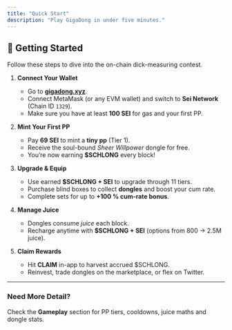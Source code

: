 ```yaml
---
title: "Quick Start"
description: "Play GigaDong in under five minutes."
---
```


## 🚀 Getting Started

Follow these steps to dive into the on-chain dick-measuring contest.

1. **Connect Your Wallet**
   - Go to **[gigadong.xyz](https://gigadong.xyz)**.
   - Connect MetaMask (or any EVM wallet) and switch to **Sei Network** (Chain ID `1329`).
   - Make sure you have at least **100 SEI** for gas and your first PP.

2. **Mint Your First PP**
   - Pay **69 SEI** to mint a **tiny pp** (Tier 1).
   - Receive the soul-bound *Sheer Willpower* dongle for free.
   - You’re now earning **$SCHLONG** every block!

3. **Upgrade & Equip**
   - Use earned **$SCHLONG + SEI** to upgrade through 11 tiers.
   - Purchase blind boxes to collect **dongles** and boost your cum rate.
   - Complete sets for up to **+100 % cum-rate bonus**.

4. **Manage Juice**
   - Dongles consume *juice* each block.
   - Recharge anytime with **$SCHLONG + SEI** (options from 800 → 2.5M juice).

5. **Claim Rewards**
   - Hit **CLAIM** in-app to harvest accrued $SCHLONG.
   - Reinvest, trade dongles on the marketplace, or flex on Twitter.

---

### Need More Detail?

Check the **Gameplay** section for PP tiers, cooldowns, juice maths and dongle stats.
